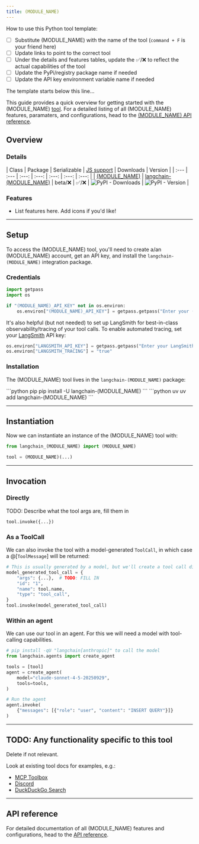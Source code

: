 ```yaml
---
title: (MODULE_NAME)
---
```


How to use this Python tool template:

- [ ] Substitute (MODULE_NAME) with the name of the tool (`command + F` is your friend here)
- [ ] Update links to point to the correct tool
- [ ] Under the details and features tables, update the ✅/❌ to reflect the actual capabilities of the tool
- [ ] Update the PyPi/registry package name if needed
- [ ] Update the API key environment variable name if needed

The template starts below this line...

This guide provides a quick overview for getting started with the (MODULE_NAME) [tool](/oss/langchain/tools). For a detailed listing of all (MODULE_NAME) features, paramaters, and configurations, head to the [(MODULE_NAME) API reference](<LINK>).

## Overview

### Details

| Class | Package |  Serializable | [JS support](https://js.langchain.com/docs/integrations/chat/anthropic) | Downloads | Version |
| :--- | :--- | :---: | :---: |  :---: | :---: | :---: |
| [(MODULE_NAME)](<LINK>) | [langchain-(MODULE_NAME)](<LINK>) | beta/❌ | ✅/❌ | ![PyPI - Downloads](https://img.shields.io/pypi/dm/langchain-(MODULE_NAME)?style=flat-square&label=%20) | ![PyPI - Version](https://img.shields.io/pypi/v/langchain-(MODULE_NAME)?style=flat-square&label=%20) |

### Features

- List features here. Add icons if you'd like!

---

## Setup

To access the (MODULE_NAME) tool, you'll need to create a/an (MODULE_NAME) account, get an API key, and install the `langchain-(MODULE_NAME)` integration package.

### Credentials

```python Set API key icon="key"
import getpass
import os

if "(MODULE_NAME)_API_KEY" not in os.environ:
    os.environ["(MODULE_NAME)_API_KEY"] = getpass.getpass("Enter your (MODULE_NAME) API key: ")
```



It's also helpful (but not needed) to set up LangSmith for best-in-class observability/<Tooltip tip="Log each step of a model's execution to debug and improve it">tracing</Tooltip> of your tool calls. To enable automated tracing, set your [LangSmith](https://docs.smith.langchain.com/) API key:

```python Enable tracing icon="flask"
os.environ["LANGSMITH_API_KEY"] = getpass.getpass("Enter your LangSmith API key: ")
os.environ["LANGSMITH_TRACING"] = "true"
```

### Installation

The (MODULE_NAME) tool lives in the `langchain-(MODULE_NAME)` package:

<CodeGroup>
    ```python pip
    pip install -U langchain-(MODULE_NAME)
    ```
    ```python uv
    uv add langchain-(MODULE_NAME)
    ```
</CodeGroup>

---

## Instantiation

Now we can instantiate an instance of the (MODULE_NAME) tool with:

```python Initialize tool instance icon="robot"
from langchain_(MODULE_NAME) import (MODULE_NAME)

tool = (MODULE_NAME)(...)
```

---

## Invocation

### Directly

TODO: Describe what the tool args are, fill them in

```python Call tool icon="rocket"
tool.invoke({...})
```

### As a ToolCall

We can also invoke the tool with a model-generated `ToolCall`, in which case a @[`ToolMessage`] will be returned:

```python ToolCall icon="toolbox"
# This is usually generated by a model, but we'll create a tool call directly for demo purposes.
model_generated_tool_call = {
    "args": {...},  # TODO: FILL IN
    "id": "1",
    "name": tool.name,
    "type": "tool_call",
}
tool.invoke(model_generated_tool_call)
```

### Within an agent

We can use our tool in an agent. For this we will need a model with tool-calling capabilities.

```python Agent with tool icon="robot"
# pip install -qU "langchain[anthropic]" to call the model
from langchain.agents import create_agent

tools = [tool]
agent = create_agent(
    model="claude-sonnet-4-5-20250929",
    tools=tools,
)

# Run the agent
agent.invoke(
    {"messages": [{"role": "user", "content": "INSERT QUERY"}]}
)
```

---

## TODO: Any functionality specific to this tool

Delete if not relevant.

Look at existing tool docs for examples, e.g.:

- [MCP Toolbox](/oss/integrations/tools/toolbox)
- [Discord](/oss/integrations/tools/discord)
- [DuckDuckGo Search](/oss/integrations/tools/ddg)

---

## API reference

For detailed documentation of all (MODULE_NAME) features and configurations, head to the [API reference](<LINK>).
